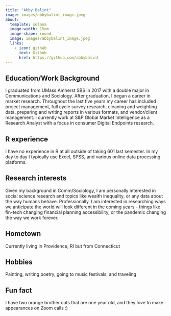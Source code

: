 ```yaml
---
title: "Abby Balint"
image: images/abbybalint_image.jpeg
about:
  template: solana
  image-width: 15em
  image-shape: round
  image: images/abbybalint_image.jpeg
  links:
    - icon: github
      text: Github
      href: https://github.com/abbybalint
---
```


## Education/Work Background
I graduated from UMass Amherst SBS in 2017 with a double major in Communications and Sociology. After graduation, I began a career in market research. Throughout the last five years my career has included project management, full cycle survey research, cleaning and weighting data, preparing and writing reports in various formats, and vendor/client management. I currently work at S&P Global Market Intelligence as a Research Analyst with a focus in consumer Digital Endpoints research.

## R experience
I have no experience in R at all outside of taking 601 last semester. In my day to day I typically use Excel, SPSS, and various online data processing platforms.

## Research interests
Given my background in Comm/Sociology, I am personally interested in social science research and topics like wealth inequality, or any data about the way humans behave. Professionally, I am interested in researching ways we anticipate the world will look different in the coming years - things like fin-tech changing financial planning accessibility, or the pandemic changing the way we work forever. 

## Hometown
Currently living in Providence, RI but from Connecticut

## Hobbies
Painting, writing poetry, going to music festivals, and traveling

## Fun fact
I have two orange brother cats that are one year old, and they love to make appearances on Zoom calls :)